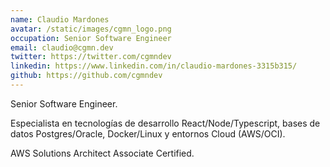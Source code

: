 ```yaml
---
name: Claudio Mardones
avatar: /static/images/cgmn_logo.png
occupation: Senior Software Engineer
email: claudio@cgmn.dev
twitter: https://twitter.com/cgmndev
linkedin: https://www.linkedin.com/in/claudio-mardones-3315b315/
github: https://github.com/cgmndev
---
```


Senior Software Engineer.

Especialista en tecnologías de desarrollo React/Node/Typescript, bases de datos Postgres/Oracle, Docker/Linux y entornos Cloud (AWS/OCI).

AWS Solutions Architect Associate Certified.
